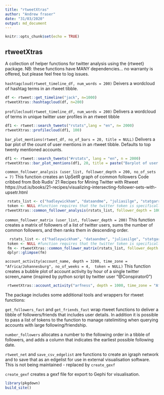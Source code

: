 ```yaml
---
title: "rtweetXtras"
author: "Andrew fraser"
date: "31/03/2020"
output: md_document
---
```





```r
knitr::opts_chunk$set(echo = TRUE)
```

## rtweetXtras

A collection of helper functions for twitter analysis using the {rtweet} package. NB: these functions have MANY dependencies... no warranty is offered, but please feel free to log issues.

`hashtagcloud(rtweet_timeline_df, num_words = 200)`
Deivers a wordcloud of hashtag terms in an rtweet tibble.

```r
df <- rtweet::get_timeline("jack", n=1000)
rtweetXtras::hashtagcloud(df, n=200)
```

`profilecloud(rtweet_timeline_df, num_words = 200)`
Delivers a wordcloud of terms in unique twitter user profiles in an rtweet tibble

```r
df1 <- rtweet::search_tweets("rstats",lang = "en", n= 2000)
rtweetXtras::profilecloud(df1, 100)
```

`bar_plot_mentions(rtweet_df, no_of_bars = 20, title = NULL)`
Delivers a bar plot of the count of user mentions in an rtweet tibble. Defaults to top twenty mentioned accounts.

```r
df1 <- rtweet::search_tweets("#rstats", lang = "en", n = 2000)
rtweetXtras::bar_plot_mentions(df1, 20, title = paste("Barplot of user mentions in twitter search for \"#rstats\"", Sys.Date()))
```

 `common_follower_analysis (user_list, follower_depth = 200, no_of_sets = 7)`
 This function creates an UpSetR graph of common followers
   Code cribbed from Bob Rudis' 21 Recipes for Mining Twitter with Rtweet
   https://rud.is/books/21-recipes/visualizing-intersecting-follower-sets-with-upsetr.html
 
```r
 rstats_list <- c("hadleywickham", "dataandme", "juliasilge", "statgarrett","thomasp85")
 token <- NULL #function requires that the twitter token is specifically assigned as "token", using NULL will use the rtweet default.
rtweetXtras::common_follower_analysis(rstats_list, follower_depth = 1000, no_of_sets = 5)
```

`common_follower_matrix (user_list, follower_depth = 200)`
This function creates a matrix of followers of a list of twitter users,
 sums the number of common followers, and then ranks them in descending order.
```r
  rstats_list <- c("hadleywickham", "dataandme", "juliasilge", "statgarrett","thomasp85")
 token <- NULL #function requires that the twitter token is specifically assigned as "token", using NULL will use the rtweet default.
 fm <- rtweetXtras::common_follower_matrix(rstats_list, follower_depth = 200)
 dplyr::glimpse(fm)
```

`account_activity(account_name, depth = 3200, time_zone = "Africa/Johannesburg", no_of_weeks = 4,  token = NULL)`
This function creates a bubble plot of account activity by hour of a single twitter screen_name
 (inspired by python script by twitter user "@Conspirator0")
 
```r
 rtweetXtras::account_activity("arfness", depth = 1000, time_zone = "Africa/Johannesburg", no_of_weeks = 5, token = NULL)
```

The package includes some additional tools and wrappers for rtweet functions:

`get_followers_fast` and `get_friends_fast` wrap rtweet functions to deliver a tibble of followers/friends that includes user details. In addition it is possible to pass a list of tokens to the function to manage ratelimiting when querying accounts with large following/friendship.

`number_followers` allocates a number to the following order in a tibble of followers, and adds a column that indicates the earliest possible following date.

`rtweet_net` and `save_csv_edgelist` are functions to create an igraph network and to save that as an edgelist for use in external visualisation software.  This is not being maintained - replaced by `create_gexf`

`create_gexf` creates a gexf file for export to Gephi for visualisation.

```r
library(pkgdown)
build_site()
```
